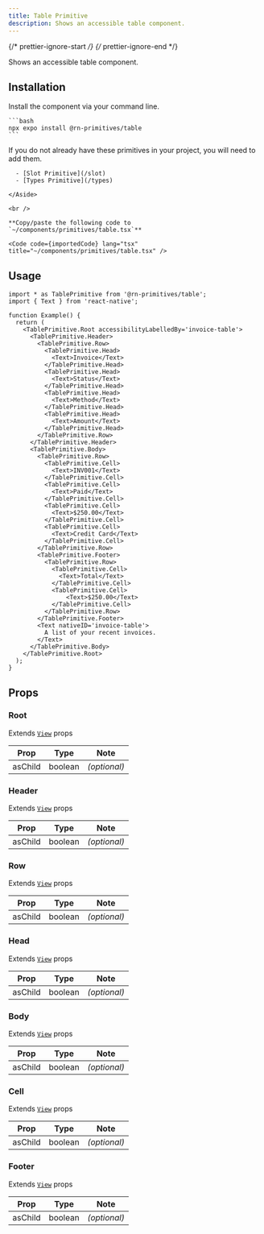```yaml
---
title: Table Primitive
description: Shows an accessible table component.
---
```


{/* prettier-ignore-start */}
{/* prettier-ignore-end */}


Shows an accessible table component.

## Installation

<Tabs>
  <TabItem label="NPM">

  Install the component via your command line.

    ```bash
    npx expo install @rn-primitives/table
    ```

  </TabItem>
  <TabItem label="Manual">
    <Aside title="Uses shared primitives">
      If you do not already have these primitives in your project, you will need to add them.

      - [Slot Primitive](/slot)
      - [Types Primitive](/types)
      
    </Aside>

    <br />

    **Copy/paste the following code to `~/components/primitives/table.tsx`**

    <Code code={importedCode} lang="tsx" title="~/components/primitives/table.tsx" />
  </TabItem>
</Tabs>

## Usage

```tsx
import * as TablePrimitive from '@rn-primitives/table';
import { Text } from 'react-native';

function Example() {
  return (
    <TablePrimitive.Root accessibilityLabelledBy='invoice-table'>
      <TablePrimitive.Header>
        <TablePrimitive.Row>
          <TablePrimitive.Head>
            <Text>Invoice</Text>
          </TablePrimitive.Head>
          <TablePrimitive.Head>
            <Text>Status</Text>
          </TablePrimitive.Head>
          <TablePrimitive.Head>
            <Text>Method</Text>
          </TablePrimitive.Head>
          <TablePrimitive.Head>
            <Text>Amount</Text>
          </TablePrimitive.Head>
        </TablePrimitive.Row>
      </TablePrimitive.Header>
      <TablePrimitive.Body>
        <TablePrimitive.Row>
          <TablePrimitive.Cell>
            <Text>INV001</Text>
          </TablePrimitive.Cell>
          <TablePrimitive.Cell>
            <Text>Paid</Text>
          </TablePrimitive.Cell>
          <TablePrimitive.Cell>
            <Text>$250.00</Text>
          </TablePrimitive.Cell>
          <TablePrimitive.Cell>
            <Text>Credit Card</Text>
          </TablePrimitive.Cell>
        </TablePrimitive.Row>
        <TablePrimitive.Footer>
          <TablePrimitive.Row>
            <TablePrimitive.Cell>
              <Text>Total</Text>
            </TablePrimitive.Cell>
            <TablePrimitive.Cell>
                <Text>$250.00</Text>
            </TablePrimitive.Cell>
          </TablePrimitive.Row>
        </TablePrimitive.Footer>
        <Text nativeID='invoice-table'>
          A list of your recent invoices.
        </Text>
      </TablePrimitive.Body>
    </TablePrimitive.Root>
  );
}

```

## Props

### Root

Extends [`View`](https://reactnative.dev/docs/view#props) props

|  Prop   |  Type   |     Note     |
| :-----: | :-----: | :----------: |
| asChild | boolean | _(optional)_ |

### Header

Extends [`View`](https://reactnative.dev/docs/view#props) props

|  Prop   |  Type   |     Note     |
| :-----: | :-----: | :----------: |
| asChild | boolean | _(optional)_ |

### Row

Extends [`View`](https://reactnative.dev/docs/view#props) props

|  Prop   |  Type   |     Note     |
| :-----: | :-----: | :----------: |
| asChild | boolean | _(optional)_ |

### Head

Extends [`View`](https://reactnative.dev/docs/view#props) props

|  Prop   |  Type   |     Note     |
| :-----: | :-----: | :----------: |
| asChild | boolean | _(optional)_ |

### Body

Extends [`View`](https://reactnative.dev/docs/view#props) props

|  Prop   |  Type   |     Note     |
| :-----: | :-----: | :----------: |
| asChild | boolean | _(optional)_ |

### Cell

Extends [`View`](https://reactnative.dev/docs/view#props) props

|  Prop   |  Type   |     Note     |
| :-----: | :-----: | :----------: |
| asChild | boolean | _(optional)_ |

### Footer

Extends [`View`](https://reactnative.dev/docs/view#props) props

|  Prop   |  Type   |     Note     |
| :-----: | :-----: | :----------: |
| asChild | boolean | _(optional)_ |
